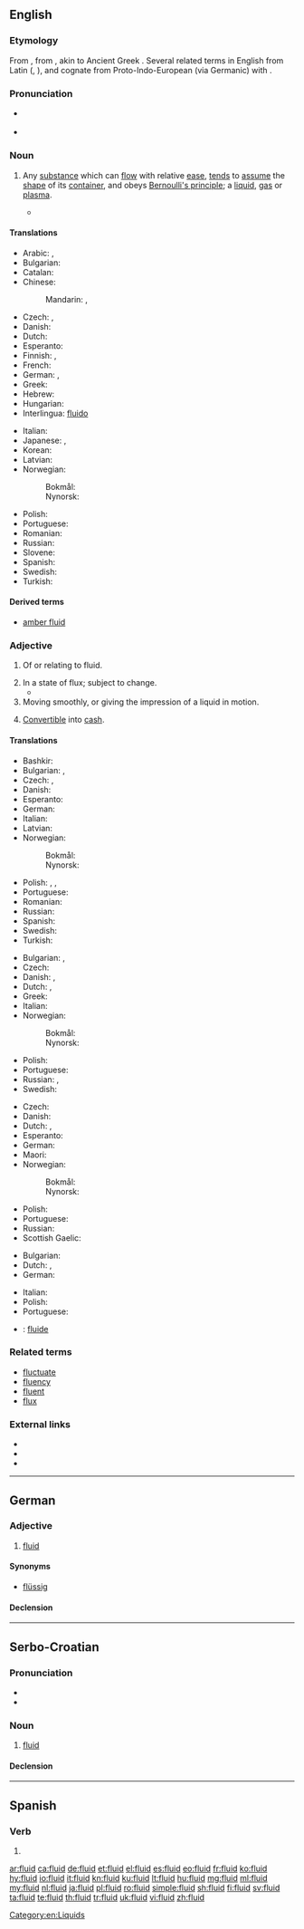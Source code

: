 ==English==

===Etymology===
From {{etyl|la|en}} {{term|lang=la|fluidus||flowing, fluid}}, from {{term|lang=la|fluere||to flow}}, akin to Ancient Greek {{term|lang=grc|φλύειν|tr=fluein||to swell, overflow}}. Several related terms in English from Latin ({{term|fluent|lang=en}}, {{term|flux|lang=en}}), and cognate from Proto-Indo-European (via Germanic) with {{term|flow|lang=en}}.

===Pronunciation===
* {{a|UK}} {{IPA|/ˈfluːɪd/|[ˈfluwɪd]|/ˈflʊɪ̯d/|lang=en}}
* {{a|US}} {{IPA|/ˈfluːɪd/|[ˈfluwɪd]|lang=en}}

===Noun===
{{wikipedia}}
{{en-noun|~}}

# {{context|physics|lang=en}} Any [[substance]] which can [[flow]] with relative [[ease]], [[tend]]s to [[assume]] the [[shape]] of its [[container]], and obeys [[Bernoulli's principle]]; a [[liquid]], [[gas]] or [[plasma]].
#* {{quote-magazine|date=2013-03
|author=Frank Fish, George Lauder
|title=Not Just Going with the Flow
|volume=101|issue=2|page=114
|magazine=[[w:American Scientist|American Scientist]]
|url=http://www.americanscientist.org/issues/feature/2013/2/not-just-going-with-the-flow
|passage=An extreme version of vorticity is a ''vortex''. The vortex is a spinning, cyclonic mass of '''fluid''', which can be observed in the rotation of water going down a drain, as well as in smoke rings, tornados and hurricanes.}}

====Translations====
{{trans-top|any state of matter which can flow}}
* Arabic: {{t|ar|سائل|m|tr=saa'il}}, {{t|ar|مائع|m|tr=maa'i3}}
* Bulgarian: {{t|bg|флуид|m|sc=Cyrl}}
* Catalan: {{t+|ca|fluid|m}}
* Chinese:
*: Mandarin: {{t|cmn|流體|sc=Hani}}, {{t+|cmn|流体|tr=liútǐ|sc=Hani}}
* Czech: {{t+|cs|kapalina|f}}, {{t+|cs|tekutina|f}}
* Danish: {{t+|da|væske|c}}
* Dutch: {{t+|nl|vloeistof|f}}
* Esperanto: {{t+|eo|likvo}}
* Finnish: {{t+|fi|fluidi}}, {{t+|fi|neste}}
* French: {{t+|fr|fluide|m}}
* German: {{t|de|Fluid|n}}, {{t+|de|Flüssigkeit|f}}
* Greek: {{t+|el|ρευστό|n|tr=reustó}}
* Hebrew: {{t+|he|נוזל}}
* Hungarian: {{t+|hu|folyadék}}
* Interlingua: [[fluido#Interlingua|fluido]]
{{trans-mid}}
* Italian: {{t+|it|fluido|m}}
* Japanese: {{t+|ja|流体|tr=りゅうたい, ryūtai}}, {{t+|ja|液体|tr=えきたい, ekitai}}
* Korean: {{t+|ko|액체|tr=aegche|sc=Hang}}
* Latvian: {{t|lv|šķidrums|m}}
* Norwegian:
*: Bokmål: {{t+|nb|væske|m|f}}
*: Nynorsk: {{t|nn|væske|f}}
* Polish: {{t+|pl|płyn|m}}
* Portuguese: {{t+|pt|fluido|m}}
* Romanian: {{t+|ro|fluid|n}}
* Russian: {{t+|ru|флюид|m|tr=fljuíd}}
* Slovene: {{t|sl|tekočína|f}}
* Spanish: {{t+|es|fluido}}
* Swedish: {{t+|sv|vätska|c}}
* Turkish: {{t+|tr|akışkan}}
{{trans-bottom}}

====Derived terms====
* [[amber fluid]]

===Adjective===
{{en-adj}}

# {{context|not comparable|lang=en}} Of or relating to fluid.
# In a state of flux; subject to change.
#* {{quote-magazine|date=2013-08-03|volume=408|issue=8847|magazine={{w|The Economist}}
|title=[http://www.economist.com/news/finance-and-economics/21582498-america-has-changed-way-it-measures-gdp-boundary-problems Boundary problems]
|passage=Economics is a messy discipline: too '''fluid''' to be a science, too rigorous to be an art. Perhaps it is fitting that economists’ most-used metric, gross domestic product (GDP), is a tangle too. GDP measures the total value of output in an economic territory. Its apparent simplicity explains why it is scrutinised down to tenths of a percentage point every month.}}
# Moving smoothly, or giving the impression of a liquid in motion.
# {{context|of an asset|lang=en}} [[convertible|Convertible]] into [[cash]].

====Translations====
{{trans-top|of or relating to fluid}}
* Bashkir: {{t|ba|шыйыҡ|sc=Cyrl}}
* Bulgarian: {{t+|bg|течен|sc=Cyrl}}, {{t|bg|течлив|sc=Cyrl}}
* Czech: {{t|cs|tekutý}}, {{t|cs|fluidní}}
* Danish: {{t|da|flydende}}
* Esperanto: {{t|eo|likva}}
* German: {{t+|de|flüssig}}
* Italian: {{t+|it|fluido}}
* Latvian: {{t|lv|šķidrs}}
* Norwegian:
*: Bokmål: {{t|nb|flytende}}
*: Nynorsk: {{t|nn|flytande}}
{{trans-mid}}
* Polish: {{t+|pl|płynny}}, {{t|pl|płynowy}}, {{t+|pl|ciekły}}
* Portuguese: {{t+|pt|fluido}}
* Romanian: {{t+|ro|fluid}}
* Russian: {{t+|ru|жидкий}}
* Spanish: {{t+|es|fluido}}
* Swedish: {{t+|sv|flytande}}
* Turkish: {{t+|tr|akışkan}}
{{trans-bottom}}

{{trans-top|in a state of flux; subject to change}}
* Bulgarian: {{t+|bg|непостоянен|sc=Cyrl}}, {{t+|bg|променлив|sc=Cyrl}}
* Czech: {{t|cs|proměnlivý}}
* Danish: {{t|da|flydende}}, {{t|da|omskiftelig}}
* Dutch: {{t+|nl|vloeibaar}}, {{t+|nl|vloeibare}}
* Greek: {{t|el|ρευστό σκηνικό|n|sc=Grek}}
* Italian: {{t+|it|fluido}}
* Norwegian:
*: Bokmål: {{t|nb|flytende}}
*: Nynorsk: {{t|nn|flytande}}
{{trans-mid}}
* Polish: {{t+|pl|płynny|m}}
* Portuguese: {{t+|pt|fluido}}
* Russian: {{t+|ru|текучий}}, {{t+|ru|гибкий}}
* Swedish: {{t+|sv|flytande}}
{{trans-bottom}}

{{trans-top|moving smoothly}}
* Czech: {{t|cs|plynulý}}
* Danish: {{t|da|flydende}}
* Dutch: {{t+|nl|vloeiend}}, {{t|nl|vloeiende}}
* Esperanto: {{t|eo|flua}}
* German: {{t+|de|fließend}}
* Maori: {{t|mi|kutere}}
* Norwegian:
*: Bokmål: {{t|nb|flytende}}
*: Nynorsk: {{t|nn|flytande}}
{{trans-mid}}
* Polish: {{t+|pl|płynny|m}}
* Portuguese: {{t+|pt|fluido}}
* Russian: {{t+|ru|плавный}}
* Scottish Gaelic: {{qualifier|speech}} {{t|gd|siùbhlach}}
{{trans-bottom}}

{{trans-top|convertible into cash}}
* Bulgarian: {{t|bg|ликвиден|sc=Cyrl}}
* Dutch: {{t+|nl|incasseerbaar}}, {{t+|nl|incasseerbare}}
* German: {{t+|de|flüssig}}
{{trans-mid}}
* Italian: {{t+|it|liquido}}
* Polish: {{t+|pl|płynny|m}}
* Portuguese: {{t+|pt|líquido}}
{{trans-bottom}}

{{checktrans-top}}
* {{ttbc|ia}}: [[fluide]]
{{trans-bottom}}

===Related terms===
* [[fluctuate]]
* [[fluency]]
* [[fluent]]
* [[flux]]

===External links===
* {{R:Webster 1913}}
* {{R:Century 1911}}
* {{R:OneLook}}

[[Category:en:Liquids]]

----

==German==

===Adjective===
{{de-adj|-}}

# [[#English|fluid]]

====Synonyms====
* [[flüssig]]

====Declension====
{{de-decl-adj-notcomp|fluid}}

----

==Serbo-Croatian==

===Pronunciation===
* {{IPA|/flûiːd/|lang=sh}}
* {{hyphenation|flu|id|lang=sh}}

===Noun===
{{sh-noun|g=m|head=flȕīd|r|флуид|флу̏ӣд}}

# [[#English|fluid]]

====Declension====
{{sh-decl-noun
|flȕīd|fluidi
|flȕida|fluida
|fluidu|fluidima
|fluid|fluide
|fluide|fluidi
|fluidu|fluidima
|fluidom|fluidima
}}

----

==Spanish==

===Verb===
{{es-verb-form|fluir}}

# {{es-verb form of|region=Spain|ending=ir|mood=imperative|sense=affirmative|pers=2|formal=no|number=plural|fluir}}

[[ar:fluid]]
[[ca:fluid]]
[[de:fluid]]
[[et:fluid]]
[[el:fluid]]
[[es:fluid]]
[[eo:fluid]]
[[fr:fluid]]
[[ko:fluid]]
[[hy:fluid]]
[[io:fluid]]
[[it:fluid]]
[[kn:fluid]]
[[ku:fluid]]
[[lt:fluid]]
[[hu:fluid]]
[[mg:fluid]]
[[ml:fluid]]
[[my:fluid]]
[[nl:fluid]]
[[ja:fluid]]
[[pl:fluid]]
[[ro:fluid]]
[[simple:fluid]]
[[sh:fluid]]
[[fi:fluid]]
[[sv:fluid]]
[[ta:fluid]]
[[te:fluid]]
[[th:fluid]]
[[tr:fluid]]
[[uk:fluid]]
[[vi:fluid]]
[[zh:fluid]]